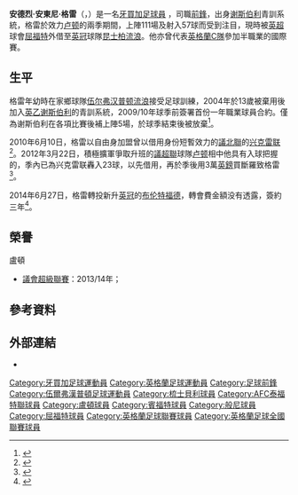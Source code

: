 {{noteta|G1=足球|G2=FAcup
}} 
{{Infobox football biography
| name                = 安德烈·格雷<br >''Andre Gray''
| image               = Andre Gray 2016.jpg
| image_size          = 200
| caption             = 
| fullname            = Andre Anthony Gray<ref name=Hugman2010/11>{{cite book |editor-first=Barry J. |editor-last=Hugman |title=The PFA Footballers' Who's Who 2010–11 |year=2010 |publisher=Mainstream Publishing |location=Edinburgh |isbn=978-1-84596-601-0 |page=178}}</ref>
| birth_date          = {{Birth date and age|1991|6|26|df=y}}<ref name=Hugman2010/11/>
| birth_place         = 英格蘭[[伍爾弗漢普頓|伍爾弗漢普頓]]
| height              = {{height|ft=5|in=10}}<ref name=Hugman2010/11/>
| position            = [[前鋒_(足球)|前鋒]]
| currentclub         = [[女王公园巡游者足球俱乐部|昆士柏流浪]] ([[屈福特足球會|屈福特]]外借)
| clubnumber          = 19
| youthyears1         = {{0|000}}?–2004
| youthclubs1         = [[伍尔弗汉普顿流浪足球俱乐部|伍尔弗汉普顿流浪]]
| youthyears2         = 2004–2009
| youthclubs2         = [[谢斯伯利足球俱乐部|谢斯伯利]]
| years1              = 2009–2010
| clubs1              = [[谢斯伯利足球俱乐部|谢斯伯利]]
| caps1               = 4
| goals1              = 0
| years2              = 2009–2010
| clubs2              = → [[AFC泰福特聯|AFC泰福特聯]] 
| caps2               = 6
| goals2              = 1
| years3              = 2010
| clubs3              = → [[Hinckley_United_F.C.|兴克雷联]]
| caps3               = 5
| goals3              = 0
| years4              = 2010–2012
| clubs4              = [[Hinckley_United_F.C.|兴克雷联]]
| caps4               = 65
| goals4              = 29
| years5              = 2012
| clubs5              = → [[卢顿足球俱乐部|卢顿]] 
| caps5               = 9
| goals5              = 5
| years6              = 2012–2014
| clubs6              = [[卢顿足球俱乐部|卢顿]]
| caps6               = 88
| goals6              = 47
| years7              = 2014–2015
| clubs7              = [[布伦特福德足球俱乐部|布伦特福德]]
| caps7               = 47
| goals7              = 18
| years8              = 2015–2017
| clubs8              = [[伯恩利足球俱乐部|伯恩利]]
| caps8               = 73
| goals8              = 32
| years9              = 2017–
| clubs9              = [[沃特福德足球俱乐部|屈福特]]
| caps9               = 113
| goals9              = 19
| years10              = 2021–
| clubs10              = → [[女王公园巡游者足球俱乐部|昆士柏流浪]] 
| caps10               = 9
| goals10              = 3
| nationalyears1      = 2012–2014
| nationalteam1       = [[英格蘭足球代表丙隊|英格蘭C隊]]
| nationalcaps1       = 6
| nationalgoals1      = 2
| nationalyears2 = 2021–
| nationalteam2 = [[牙買加國家足球隊|牙買加]]
| nationalcaps2 = 7
| nationalgoals2 = 1
| club-update         = 20:43, 3 November 2021 (UTC)
| nationalteam-update = 20:43, 14 October 2021 (UTC)
}}

'''安德烈·安東尼·格雷'''（{{lang-en|'''Andre Anthony Gray'''}}，{{bd|1991年|6月26日|catidx=Gray, Andre}}）是一名[[牙買加|牙買加]][[足球員|足球員]] ，司職[[前鋒_(足球)|前鋒]]，出身[[谢斯伯利足球俱乐部|谢斯伯利]]青訓系統，格雷於效力[[卢顿足球俱乐部|卢顿]]的兩季期間，上陣111場及射入57球而受到注目，現時被[[英超|英超]]球會[[沃特福德足球俱乐部|屈福特]]外借至[[英冠|英冠]]球隊[[女王公园巡游者足球俱乐部|昆士柏流浪]]。他亦曾代表[[英格蘭足球代表丙隊|英格蘭C隊]]參加半職業的國際賽。

== 生平 ==
格雷年幼時在家鄉球隊[[伍尔弗汉普顿流浪足球俱乐部|伍尔弗汉普顿流浪]]接受足球訓練，2004年於13歲被棄用後加入[[英乙|英乙]][[谢斯伯利足球俱乐部|谢斯伯利]]的青訓系統，2009/10年球季前簽署首份一年職業球員合約。僅為谢斯伯利在各項比賽後補上陣5場，於球季結束後被放棄<ref >{{citenews |language = en |url = http://news.bbc.co.uk/sport2/hi/football/teams/s/shrewsbury/8682440.stm |title = Shrewsbury Town release captain and four others |work = ''[[BBC_Sport|BBC Sport]]'' |date = 2010-05-14 |accessdate = 2015-05-03 |archive-date = 2021-03-07 |archive-url = https://web.archive.org/web/20210307070309/http://news.bbc.co.uk/sport2/hi/football/teams/s/shrewsbury/8682440.stm |dead-url = no }}</ref >。

2010年6月10日，格雷以自由身加盟曾以借用身份短暫效力的[[英格蘭足球議會北部聯賽|議北聯]]的[[Hinckley_United_F.C.|兴克雷联]]<ref >{{citenews |language = en |url = http://news.bbc.co.uk/sport2/hi/football/eng_conf/8732748.stm |title = Hinckley United bring in four new faces |work = ''[[BBC_Sport|BBC Sport]]'' |date = 2010-06-10 |accessdate = 2015-05-03 |archive-date = 2020-12-01 |archive-url = https://web.archive.org/web/20201201184540/http://news.bbc.co.uk/sport2/hi/football/eng_conf/8732748.stm |dead-url = no }}</ref >。2012年3月22日，積極擴軍爭取升班的[[英格蘭足球議會全國聯賽|議超聯]]球隊[[卢顿足球俱乐部|卢顿]]相中他具有入球把握的，季內已為兴克雷联轟入23球，以先借用，再於季後用3萬[[英鎊|英鎊]]買斷羅致格雷<ref >{{citenews |language = en |url = http://www.bbc.com/sport/0/football/17475061 |title = Andre Gray joins Luton Town from Hinckley United |work = ''[[BBC_Sport|BBC Sport]]'' |date = 2012-03-22 |accessdate = 2015-05-03 |archive-date = 2015-09-24 |archive-url = https://web.archive.org/web/20150924190627/http://www.bbc.com/sport/0/football/17475061 |dead-url = no }}</ref >。

2014年6月27日，格雷轉投新升[[英冠|英冠]]的[[布伦特福德足球俱乐部|布伦特福德]]，轉會費金額没有透露，簽約三年<ref >{{citenews |language = en |url = http://www.bbc.com/sport/0/football/28055793 |title = Andre Gray: Brentford sign Luton Town striker for undisclosed fee |work = ''[[BBC_Sport|BBC Sport]]'' |date = 2014-06-27 |accessdate = 2015-05-03 |archive-date = 2015-12-06 |archive-url = https://web.archive.org/web/20151206202050/http://www.bbc.com/sport/0/football/28055793 |dead-url = no }}</ref >。

== 榮譽 ==
;盧頓
*[[英格蘭足球議會全國聯賽|議會超級聯賽]]：2013/14年；

== 參考資料 ==
{{reflist}}

== 外部連結 ==
{{Commons category|Andre Gray}}
*{{soccerbase|id=51675|name=安德烈·格雷}}

<!--{{屈福特球員名單}}-->
{{昆士柏流浪球員名單}}
{{英格蘭足球聯賽頒獎禮英冠年度最佳球員}}
{{英冠神射手}}

{{DEFAULTSORT:Gray, Andre}}
[[Category:牙買加足球運動員|Category:牙買加足球運動員]]
[[Category:英格蘭足球運動員|Category:英格蘭足球運動員]]
[[Category:足球前鋒|Category:足球前鋒]]
[[Category:伍爾弗漢普頓足球運動員|Category:伍爾弗漢普頓足球運動員]]
[[Category:梳士貝利球員|Category:梳士貝利球員]]
[[Category:AFC泰福特聯球員|Category:AFC泰福特聯球員]]
[[Category:盧頓球員|Category:盧頓球員]]
[[Category:賓福特球員|Category:賓福特球員]]
[[Category:般尼球員|Category:般尼球員]]
[[Category:屈福特球員|Category:屈福特球員]]
[[Category:英格蘭足球聯賽球員|Category:英格蘭足球聯賽球員]]
[[Category:英格蘭足球全國聯賽球員|Category:英格蘭足球全國聯賽球員]]